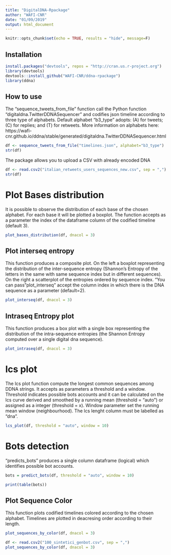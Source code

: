```yaml
---
title: "DigitalDNA-Rpackage"
author: "WAFI-CNR"
date: "01/09/2019"
output: html_document
---
```


```r
knitr::opts_chunk$set(echo = TRUE, results = "hide", message=F)

```

## Installation

```r
install.packages("devtools", repos = "http://cran.us.r-project.org")
library(devtools)
devtools::install_github("WAFI-CNR/ddna-rpackage")
library(ddna)
```

## How to use

The "sequence_tweets_from_file" function call the Python function "digitaldna.TwitterDDNASequencer" and codifies json timeline according to three type of alphabets. Default alphabet "b3_type" adopts: (A) for tweets; (C) for replies; and (T) for retweets. 
More information on alphabets here: https://wafi-cnr.github.io/ddna/stable/generated/digitaldna.TwitterDDNASequencer.html

```r
df <- sequence_tweets_from_file("timelines.json", alphabet="b3_type")
str(df)

```
The package allows you to upload a CSV with already encoded DNA

```r
df <- read.csv2("italian_retweets_users_sequences_new.csv", sep = ",")
str(df)
```
# Plot Bases distribution
It is possible to observe the distribution of each base of the chosen alphabet. For each base it will be plotted a boxplot. The function accepts as a parameter the index of the dataframe column of the codified timeline (default 3). 
```r

plot_bases_distribution(df, dnacol = 3)

```

## Plot interseq entropy
This function produces a composite plot. On the left a boxplot representing the distribution of the inter-sequence entropy (Shannon's Entropy of the letters in the same with same sequence index but in different sequences). On the right a scatterplot of the entropies ordered by sequence index. "You can pass"plot_interseq" accept the column index in which there is the DNA sequence as a parameter (default=2).

```r
plot_interseq(df, dnacol = 3)
```

## Intraseq Entropy plot
This function produces a box plot with a single box representing the distribution of the intra-sequence entropies (the Shannon Entropy computed over a single digital dna sequence).
```r
plot_intraseq(df, dnacol = 3)
```
# lcs plot
The lcs plot function compute the longest common sequences among DDNA strings. It accepts as parameters a threshold and a window.
Threshold indicates possible bots accounts and it can be calculated on the lcs curve derived and smoothed by a running mean (threshold = "auto") or assigned as a integer (threshold = x).
Window parameter set the running mean window (neighbourhood).
The lcs lenght column must be labelled as "dna".
```r

lcs_plot(df, threshold = "auto", window = 10)

```

# Bots detection
"predicts_bots" produces a single column dataframe (logical) which identifies possible bot accounts.

```r

bots = predict_bots(df, threshold = "auto", window = 10)
```

```r

print(table(bots))
```


## Plot Sequence Color
This function plots codified timelines colored according to the chosen alphabet. Timelines are plotted in deacresing order according to their length.
```r

plot_sequences_by_color(df, dnacol = 3)

```


```r

df <- read.csv2("100_sintetici_genbot.csv", sep = ",")
plot_sequences_by_color(df, dnacol = 3)

```

